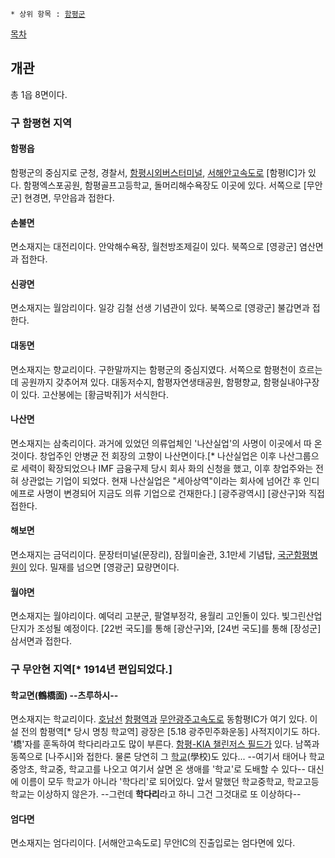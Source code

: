  * 상위 항목 : [[함평군]]

[[목차]]
== 개관 ==
총 1읍 8면이다.

=== 구 함평현 지역 ===
==== 함평읍 ====
함평군의 중심지로 군청, 경찰서, [[함평시외버스터미널]], [[서해안고속도로]] [함평IC]가 있다. 함평엑스포공원, 함평골프고등학교, 돌머리해수욕장도 이곳에 있다. 서쪽으로 [무안군] 현경면, 무안읍과 접한다.

==== 손불면 ====
면소재지는 대전리이다. 안악해수욕장, 월천방조제길이 있다. 북쪽으로 [영광군] 염산면과 접한다.

==== 신광면 ====
면소재지는 월암리이다. 일강 김철 선생 기념관이 있다. 북쪽으로 [영광군] 불갑면과 접한다.

==== 대동면 ====
면소재지는 향교리이다. 구한말까지는 함평군의 중심지였다. 서쪽으로 함평천이 흐르는데 공원까지 갖추어져 있다. 대동저수지, 함평자연생태공원, 함평향교, 함평실내야구장이 있다. 고산봉에는 [황금박쥐]가 서식한다.

==== 나산면 ====
면소재지는 삼축리이다. 과거에 있었던 의류업체인 '나산실업'의 사명이 이곳에서 따 온 것이다. 창업주인 안병균 전 회장의 고향이 나산면이다.[* 나산실업은 이후 나산그룹으로 세력이 확장되었으나 IMF 금융구제 당시 회사 화의 신청을 했고, 이후 창업주와는 전혀 상관없는 기업이 되었다. 현재 나산실업은 "세아상역"이라는 회사에 넘어간 후 인디에프로 사명이 변경되어 지금도 의류 기업으로 건재한다.] [광주광역시] [광산구]와 직접 접한다.

==== 해보면 ====
면소재지는 금덕리이다. 문장터미널(문장리), 잠월미술관, 3.1만세 기념탑, [[국군함평병원]]이 있다. 밀재를 넘으면 [영광군] 묘량면이다.

==== 월야면 ====
면소재지는 월야리이다. 예덕리 고분군, 팔열부정각, 용월리 고인돌이 있다. 빛그린산업단지가 조성될 예정이다. [22번 국도]를 통해 [광산구]와, [24번 국도]를 통해 [장성군] 삼서면과 접한다.

=== 구 무안현 지역[* 1914년 편입되었다.] ===
==== 학교면(鶴橋面) --츠루하시-- ====
면소재지는 학교리이다. [[호남선]] [[함평역]]과 [[무안광주고속도로]] 동함평IC가 여기 있다. 이설 전의 함평역[* 당시 명칭 학교역] 광장은 [5.18 광주민주화운동] 사적지이기도 하다. '橋'자를 훈독하여 학다리라고도 많이 부른다. [[함평-KIA 챌린저스 필드]]가 있다. 남쪽과 동쪽으로 [나주시]와 접한다. 물론 당연히 그 [[학교]](學校)도 있다... --여기서 태어나 학교중앙초, 학교중, 학교고를 나오고 여기서 살면 온 생애를 '학교'로 도배할 수 있다-- 대신에 이름이 모두 학교가 아니라 '학다리'로 되어있다. 앞서 말했던 학교중학교, 학교고등학교는 이상하지 않은가. --그런데 '''학다리'''라고 하니 그건 그것대로 또 이상하다--

==== 엄다면 ====
면소재지는 엄다리이다. [서해안고속도로] 무안IC의 진출입로는 엄다면에 있다.
